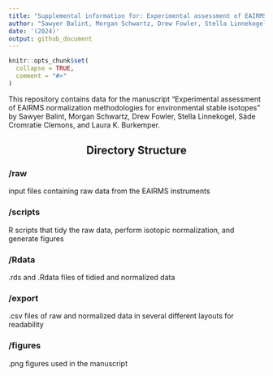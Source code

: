 ```yaml
---
title: "Supplemental information for: Experimental assessment of EAIRMS normalization methodologies for environmental stable isotopes"
author: "Sawyer Balint, Morgan Schwartz, Drew Fowler, Stella Linnekogel, Sáde Cromratie Clemons, and Laura K. Burkemper."
date: '(2024)'
output: github_document
---
```


<style type="text/css">
h1.title {text-align:center;}
h4.author {text-align:center;
           font-size: 18px;}
h4.date {text-align:center;
         font-size: 18px;}
</style>

```r
knitr::opts_chunk$set(
  collapse = TRUE,
  comment = "#>"
)
```

This repository contains data for the manuscript "Experimental assessment of EAIRMS normalization methodologies for environmental stable isotopes" by Sawyer Balint, Morgan Schwartz, Drew Fowler, Stella Linnekogel, Sáde Cromratie Clemons, and Laura K. Burkemper.

<center><h2>Directory Structure</h2></center>

<h3>/raw</h3> input files containing raw data from the EAIRMS instruments
<h3>/scripts</h3> R scripts that tidy the raw data, perform isotopic normalization, and generate figures
<h3>/Rdata</h3> .rds and .Rdata files of tidied and normalized data
<h3>/export</h3> .csv files of raw and normalized data in several different layouts for readability
<h3>/figures</h3> .png figures used in the manuscript

